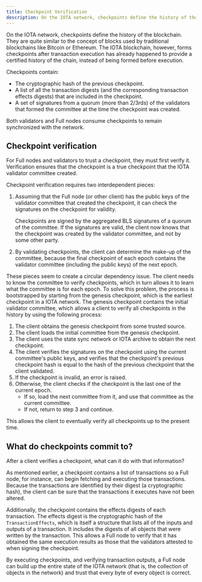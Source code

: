 ```yaml
---
title: Checkpoint Verification
description: On the IOTA network, checkpoints define the history of the blockchain. Checkpoint verification is how Full nodes and other clients guarantee their state is exactly the same as the IOTA network.
---
```


On the IOTA network, checkpoints define the history of the blockchain. They are quite similar to the concept of blocks used by traditional blockchains like Bitcoin or Ethereum. The IOTA blockchain, however, forms checkpoints after transaction execution has already happened to provide a certified history of the chain, instead of being formed before execution.

Checkpoints contain:

- The cryptographic hash of the previous checkpoint.
- A list of all the transaction digests (and the corresponding transaction effects digests) that are included in the checkpoint.
- A set of signatures from a quorum (more than 2/3rds) of the validators that formed the committee at the time the checkpoint was created.

Both validators and Full nodes consume checkpoints to remain synchronized with the network.

## Checkpoint verification

For Full nodes and validators to trust a checkpoint, they must first verify it. Verification ensures that the checkpoint is a true checkpoint that the IOTA validator committee created.

Checkpoint verification requires two interdependent pieces:

1. Assuming that the Full node (or other client) has the public keys of the validator committee that created the checkpoint, it can check the signatures on the checkpoint for validity.

    Checkpoints are signed by the aggregated BLS signatures of a quorum of the committee.
    If the signatures are valid, the client now knows that the checkpoint was created by the validator committee, and not by some other party.

1. By validating checkpoints, the client can determine the make-up of the committee, because the final checkpoint of each epoch contains the validator committee (including the public keys) of the next epoch.

These pieces seem to create a circular dependency issue. The client needs to know the committee to verify checkpoints, which in turn allows it to learn what the committee is for each epoch. To solve this problem, the process is bootstrapped by starting from the genesis checkpoint, which is the earliest checkpoint in a IOTA network. The genesis checkpoint contains the initial validator committee, which allows a client to verify all checkpoints in the history by using the following process:

1. The client obtains the genesis checkpoint from some trusted source.
1. The client loads the initial committee from the genesis checkpoint.
1. The client uses the state sync network or IOTA archive to obtain the next checkpoint.
1. The client verifies the signatures on the checkpoint using the current committee's public keys, and verifies that the checkpoint's previous checkpoint hash is equal to the hash of the previous checkpoint that the client validated.
1. If the checkpoint is invalid, an error is raised.
1. Otherwise, the client checks if the checkpoint is the last one of the current epoch.
    - If so, load the next committee from it, and use that committee as the current committee.
    - If not, return to step 3 and continue.

This allows the client to eventually verify all checkpoints up to the present time.

## What do checkpoints commit to?

After a client verifies a checkpoint, what can it do with that information?

As mentioned earlier, a checkpoint contains a list of transactions so a Full node, for instance, can begin fetching and executing those transactions. Because the transactions are identified by their digest (a cryptographic hash), the client can be sure that the transactions it executes have not been altered.

Additionally, the checkpoint contains the effects digests of each transaction. The effects digest is the cryptographic hash of the `TransactionEffects`, which is itself a structure that lists all of the inputs and outputs of a transaction. It includes the digests of all objects that were written by the transaction.
This allows a Full node to verify that it has obtained the same execution results as those that the validators attested to when signing the checkpoint.

By executing checkpoints, and verifying transaction outputs, a Full node can build up the entire state of the IOTA network (that is, the collection of objects in the network) and trust that every byte of every object is correct.
